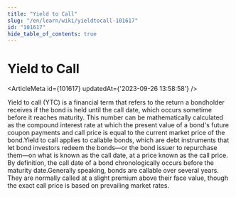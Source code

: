 ```yaml
---
title: "Yield to Call"
slug: "/en/learn/wiki/yieldtocall-101617"
id: "101617"
hide_table_of_contents: true
---
```



# Yield to Call

<ArticleMeta id={101617} updatedAt={'2023-09-26 13:58:58'} />
<div className='border-solid border-b border-t-0 my-4 border-[var(--ifm-color-gray-300)]' />

Yield to call (YTC) is a financial term that refers to the return a bondholder receives if the bond is held until the call date, which occurs sometime before it reaches maturity. This number can be mathematically calculated as the compound interest rate at which the present value of a bond's future coupon payments and call price is equal to the current market price of the bond.Yield to call applies to callable bonds, which are debt instruments that let bond investors redeem the bonds—or the bond issuer to repurchase them—on what is known as the call date, at a price known as the call price. By definition, the call date of a bond chronologically occurs before the maturity date.Generally speaking, bonds are callable over several years. They are normally called at a slight premium above their face value, though the exact call price is based on prevailing market rates.
